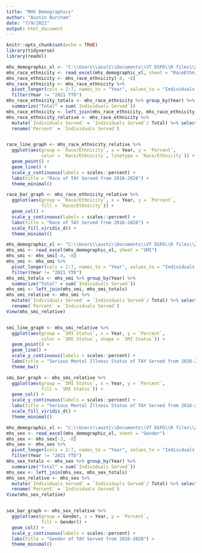 ```yaml
---
title: "MHS Demographics"
author: "Austin Burcham"
date: "7/9/2021"
output: html_document
---
```


```r
knitr::opts_chunk$set(echo = TRUE)
library(tidyverse)
library(readxl)
```

```r
mhs_demographic_xl <- "C:\\Users\\austi\\Documents\\VT DSPG\\R files\\2021_DSPG_Loudoun\\Demographic_summaries\\data\\MHS-demographic-info.xlsx"
mhs_race_ethnicity <- read_excel(mhs_demographic_xl, sheet = "RaceEthnicity")
mhs_race_ethnicity <- mhs_race_ethnicity[-8, -8]
mhs_race_ethnicity <- mhs_race_ethnicity %>% 
  pivot_longer(cols = 2:7, names_to = "Year", values_to = "Individuals Served") %>% 
  filter(Year != "2021 YTD")
mhs_race_ethnicity_totals <- mhs_race_ethnicity %>% group_by(Year) %>% 
  summarize("Total" = sum(`Individuals Served`))
mhs_race_ethnicity <- left_join(mhs_race_ethnicity, mhs_race_ethnicity_totals)
mhs_race_ethnicity_relative <- mhs_race_ethnicity %>% 
  mutate(`Individuals Served` = `Individuals Served`/ Total) %>% select(-4) %>% 
  rename(`Percent` = `Individuals Served`)


race_line_graph <- mhs_race_ethnicity_relative %>% 
  ggplot(aes(group = `Race/Ethnicity`, x = Year, y = `Percent`,
             color = `Race/Ethnicity`, linetype = `Race/Ethnicity`)) + 
  geom_point() +
  geom_line() +
  scale_y_continuous(labels = scales::percent) +
  labs(title = "Race of TAY Served from 2016-2020") +
  theme_minimal()

race_bar_graph <- mhs_race_ethnicity_relative %>% 
  ggplot(aes(group = `Race/Ethnicity`, x = Year, y = `Percent`,
             fill = `Race/Ethnicity`)) + 
  geom_col() +
  scale_y_continuous(labels = scales::percent) +
  labs(title = "Race of TAY Served from 2016-2020") +
  scale_fill_viridis_d() +
  theme_minimal()


```

```r
mhs_demographic_xl <- "C:\\Users\\austi\\Documents\\VT DSPG\\R files\\2021_DSPG_Loudoun\\Demographic_summaries\\data\\MHS-demographic-info.xlsx"
mhs_smi <- read_excel(mhs_demographic_xl, sheet = "SMI")
mhs_smi <- mhs_smi[-4, -8]
mhs_smi <- mhs_smi %>% 
  pivot_longer(cols = 2:7, names_to = "Year", values_to = "Individuals Served") %>% 
  filter(Year != "2021 YTD")
mhs_smi_totals <- mhs_smi %>% group_by(Year) %>% 
  summarize("Total" = sum(`Individuals Served`))
mhs_smi <- left_join(mhs_smi, mhs_smi_totals)
mhs_smi_relative <- mhs_smi %>% 
  mutate(`Individuals Served` = `Individuals Served`/ Total) %>% select(-4) %>% 
  rename(`Percent` = `Individuals Served`)
View(mhs_smi_relative)


smi_line_graph <- mhs_smi_relative %>% 
  ggplot(aes(group = `SMI Status`, x = Year, y = `Percent`,
             color = `SMI Status`, shape = `SMI Status`)) + 
  geom_point() +
  geom_line() +
  scale_y_continuous(labels = scales::percent) +
  labs(title = "Serious Mental Illness Status of TAY Served from 2016-2020.") +
  theme_bw()

smi_bar_graph <- mhs_smi_relative %>% 
  ggplot(aes(group = `SMI Status`, x = Year, y = `Percent`,
             fill = `SMI Status`)) + 
  geom_col() +
  scale_y_continuous(labels = scales::percent) +
  labs(title = "Serious Mental Illness Status of TAY Served from 2016-2020") +
  scale_fill_viridis_d() +
  theme_minimal()


```

```r
mhs_demographic_xl <- "C:\\Users\\austi\\Documents\\VT DSPG\\R files\\2021_DSPG_Loudoun\\Demographic_summaries\\data\\MHS-demographic-info.xlsx"
mhs_sex <- read_excel(mhs_demographic_xl, sheet = "Gender")
mhs_sex <- mhs_sex[-3, -8]
mhs_sex <- mhs_sex %>% 
  pivot_longer(cols = 2:7, names_to = "Year", values_to = "Individuals Served") %>% 
  filter(Year != "2021 YTD")
mhs_sex_totals <- mhs_sex %>% group_by(Year) %>% 
  summarize("Total" = sum(`Individuals Served`))
mhs_sex <- left_join(mhs_sex, mhs_sex_totals)
mhs_sex_relative <- mhs_sex %>% 
  mutate(`Individuals Served` = `Individuals Served`/ Total) %>% select(-4) %>% 
  rename(`Percent` = `Individuals Served`)
View(mhs_sex_relative)


sex_bar_graph <- mhs_sex_relative %>% 
  ggplot(aes(group = Gender, x = Year, y = `Percent`,
             fill = Gender)) + 
  geom_col() +
  scale_y_continuous(labels = scales::percent) +
  labs(title = "Gender of TAY Served from 2016-2020") +
  theme_minimal()
```











